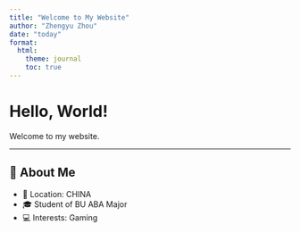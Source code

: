 ```yaml
---
title: "Welcome to My Website"
author: "Zhengyu Zhou"
date: "today"
format:
  html:
    theme: journal
    toc: true
---
```


# Hello, World!  
Welcome to my website.  

---

## 👤 About Me
- 📍 Location: CHINA
- 🎓 Student of BU ABA Major
- 💻 Interests: Gaming

